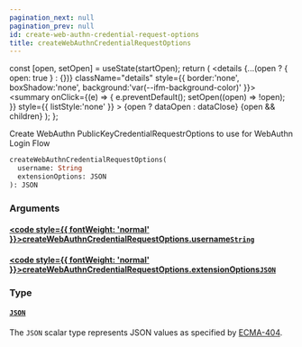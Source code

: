 ```yaml
---
pagination_next: null
pagination_prev: null
id: create-web-authn-credential-request-options
title: createWebAuthnCredentialRequestOptions
---
```









  const [open, setOpen] = useState(startOpen);
  return (
    <details {...(open ? { open: true } : {})} className="details" style={{ border:'none', boxShadow:'none', background:'var(--ifm-background-color)' }}>
      <summary
        onClick={(e) => {
          e.preventDefault();
          setOpen((open) => !open);
        }}
        style={{ listStyle:'none' }}
      >
      {open ? dataOpen : dataClose}
      </summary>
      {open && children}
    </details>
  );
};








Create WebAuthn PublicKeyCredentialRequestrOptions to use for WebAuthn Login Flow


```graphql
createWebAuthnCredentialRequestOptions(
  username: String
  extensionOptions: JSON
): JSON
```




### Arguments

#### [<code style={{ fontWeight: 'normal' }}>createWebAuthnCredentialRequestOptions.<b>username</b></code>](#)<Bullet />[`String`](/schema/types/scalars/string.mdx) <Badge class="badge badge--secondary" text="scalar"/> 



#### [<code style={{ fontWeight: 'normal' }}>createWebAuthnCredentialRequestOptions.<b>extensionOptions</b></code>](#)<Bullet />[`JSON`](/schema/types/scalars/json.mdx) <Badge class="badge badge--secondary" text="scalar"/> 



### Type

#### [`JSON`](/schema/types/scalars/json.mdx) <Badge class="badge badge--secondary" text="scalar"/> 
The `JSON` scalar type represents JSON values as specified by [ECMA-404](http://www.ecma-international.org/publications/files/ECMA-ST/ECMA-404.pdf).






